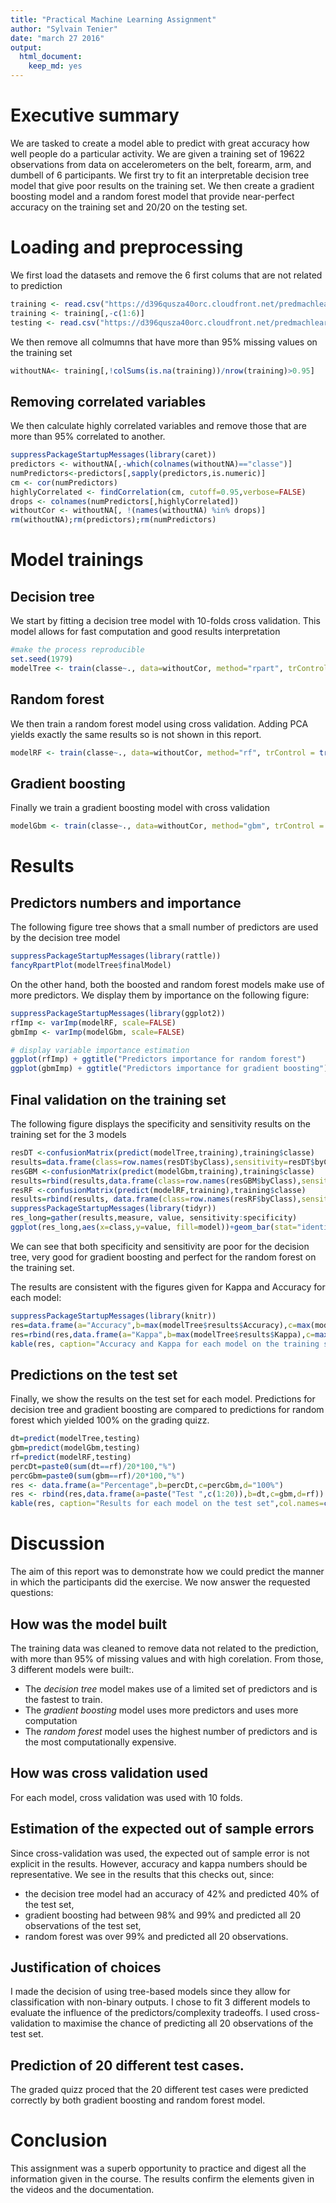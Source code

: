 ```yaml
---
title: "Practical Machine Learning Assignment"
author: "Sylvain Tenier"
date: "march 27 2016"
output:
  html_document:
    keep_md: yes
---
```

# Executive summary

We are tasked to create a model able to predict with great accuracy how well people do a particular activity. We are given a training set of 19622 observations from data on accelerometers on the belt, forearm, arm, and dumbell of 6 participants. We first try to fit an interpretable decision tree model that give poor results on the training set. We then create a gradient boosting model and a random forest model that provide near-perfect accuracy on the training set and 20/20 on the testing set. 


# Loading and preprocessing

We first load the datasets and remove the 6 first colums that are not related to prediction
```r
training <- read.csv("https://d396qusza40orc.cloudfront.net/predmachlearn/pml-training.csv",na.strings=c("NA","","#DIV/0!"))
training <- training[,-c(1:6)]
testing <- read.csv("https://d396qusza40orc.cloudfront.net/predmachlearn/pml-testing.csv")

```

We then remove all colmumns that have more than 95% missing values on the training set
```r
withoutNA<- training[,!colSums(is.na(training))/nrow(training)>0.95]
```

## Removing correlated variables

We then calculate highly correlated variables and remove those that are more than 95% correlated to another.
```r
suppressPackageStartupMessages(library(caret))
predictors <- withoutNA[,-which(colnames(withoutNA)=="classe")]
numPredictors<-predictors[,sapply(predictors,is.numeric)]
cm <- cor(numPredictors)
highlyCorrelated <- findCorrelation(cm, cutoff=0.95,verbose=FALSE)
drops <- colnames(numPredictors[,highlyCorrelated])
withoutCor <- withoutNA[, !(names(withoutNA) %in% drops)]
rm(withoutNA);rm(predictors);rm(numPredictors)
```

# Model trainings

## Decision tree
We start by fitting a decision tree model with 10-folds cross validation. This model allows for fast computation and good results interpretation

```r
#make the process reproducible
set.seed(1979)
modelTree <- train(classe~., data=withoutCor, method="rpart", trControl = trainControl(method = "cv"))
```


## Random forest 

We then train a random forest model using cross validation. Adding PCA yields exactly the same results so is not shown in this report.

```r
modelRF <- train(classe~., data=withoutCor, method="rf", trControl = trainControl(method = "cv"))
```

## Gradient boosting

Finally we train a gradient boosting model with cross validation
```r
modelGbm <- train(classe~., data=withoutCor, method="gbm", trControl = trainControl(method = "cv"),verbose=FALSE)
```

# Results

## Predictors numbers and importance

The following figure tree shows that a small number of predictors are used by the decision tree model
```r
suppressPackageStartupMessages(library(rattle))
fancyRpartPlot(modelTree$finalModel)
```


On the other hand, both the boosted and random forest models make use of more predictors. We display them by importance on the following figure:

```r
suppressPackageStartupMessages(library(ggplot2))
rfImp <- varImp(modelRF, scale=FALSE)
gbmImp <- varImp(modelGbm, scale=FALSE)

# display variable importance estimation
ggplot(rfImp) + ggtitle("Predictors importance for random forest")
ggplot(gbmImp) + ggtitle("Predictors importance for gradient boosting")
```

## Final validation on the training set

The following figure displays the specificity and sensitivity results on the training set for the 3 models
```r
resDT <-confusionMatrix(predict(modelTree,training),training$classe)
results=data.frame(class=row.names(resDT$byClass),sensitivity=resDT$byClass[,1],specificity=resDT$byClass[,2],model="decision tree")
resGBM <-confusionMatrix(predict(modelGbm,training),training$classe)
results=rbind(results,data.frame(class=row.names(resGBM$byClass),sensitivity=resGBM$byClass[,1],specificity=resGBM$byClass[,2],model="gradient boosting"))
resRF <-confusionMatrix(predict(modelRF,training),training$classe)
results=rbind(results, data.frame(class=row.names(resRF$byClass),sensitivity=resRF$byClass[,1],specificity=resRF$byClass[,2],model="random forest"))
suppressPackageStartupMessages(library(tidyr))
res_long=gather(results,measure, value, sensitivity:specificity)
ggplot(res_long,aes(x=class,y=value, fill=model))+geom_bar(stat="identity",position="dodge")+ facet_grid(. ~ measure)
```

We can see that both specificity and sensitivity are poor for the decision tree, very good for gradient boosting and perfect for the random forest on the training set. 

The results are consistent with the figures given for Kappa and Accuracy for each model:
```r
suppressPackageStartupMessages(library(knitr))
res=data.frame(a="Accuracy",b=max(modelTree$results$Accuracy),c=max(modelGbm$results$Accuracy),d=max(modelRF$results$Accuracy))
res=rbind(res,data.frame(a="Kappa",b=max(modelTree$results$Kappa),c=max(modelGbm$results$Kappa),d=max(modelRF$results$Kappa)))
kable(res, caption="Accuracy and Kappa for each model on the training set",col.names=c("","Decision tree","Gradient boosting","Random forest"))

```

## Predictions on the test set
Finally, we show the results on the test set for each model. Predictions for decision tree and gradient boosting are compared to predictions for random forest which yielded 100% on the grading quizz.

```r
dt=predict(modelTree,testing)
gbm=predict(modelGbm,testing)
rf=predict(modelRF,testing)
percDt=paste0(sum(dt==rf)/20*100,"%")
percGbm=paste0(sum(gbm==rf)/20*100,"%")
res <- data.frame(a="Percentage",b=percDt,c=percGbm,d="100%")
res <- rbind(res,data.frame(a=paste("Test ",c(1:20)),b=dt,c=gbm,d=rf))
kable(res, caption="Results for each model on the test set",col.names=c("","Decision tree","Gradient boosting","Random forest"))
```

# Discussion

The aim of this report was to demonstrate how we could predict the manner in which the participants did the exercise. We now answer the requested questions:

## How was the model built

The training data was cleaned to remove data not related to the prediction, with more than 95% of missing values and with high corelation. From those, 3 different models were built:. 

* The *decision tree* model makes use of a limited set of predictors and is the fastest to train.
* The *gradient boosting* model uses more predictors and uses more computation
* The *random forest* model uses the highest number of predictors and is the most computationally expensive.

## How was cross validation used

For each model, cross validation was used with 10 folds.

## Estimation of the expected out of sample errors
 
Since cross-validation was used, the expected out of sample error is not explicit in the results. However, accuracy and kappa numbers should be representative. We see in the results that this checks out, since:

* the decision tree model had an accuracy of 42% and predicted 40% of the test set,
* gradient boosting had between 98% and 99% and predicted all 20 observations of the test set,
* random forest was over 99% and predicted all 20 observations.

## Justification of choices

I made the decision of using tree-based models since they allow for classification with non-binary outputs. I chose to fit 3 different models to evaluate the influence of the predictors/complexity tradeoffs. I used cross-validation to maximise the chance of predicting all 20 observations of the test set.

## Prediction of 20 different test cases.

The graded quizz proced that the 20 different test cases were predicted correctly by both gradient boosting and random forest model. 

# Conclusion

This assignment was a superb opportunity to practice and digest all the information given in the course. The results confirm the elements given in the videos and the documentation.